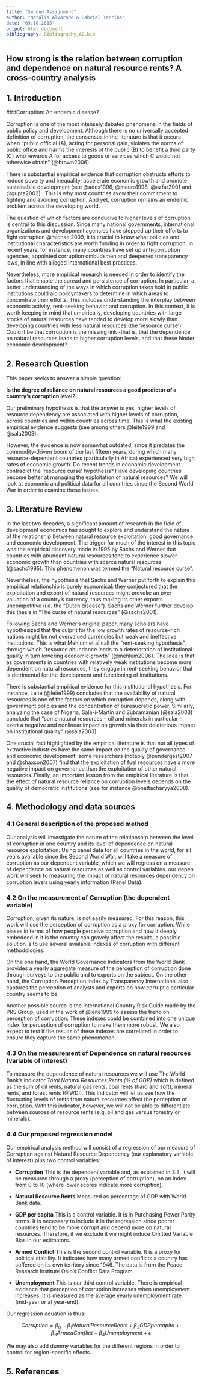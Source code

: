```yaml
---
title: "Second Assignment"
author: "Natalia Alvarado & Gabriel Tarriba"
date: "09.10.2015"
output: html_document
bibliography: Bibliography_A2.bib
---
```


## How strong is the relation between corruption and dependence on natural resource rents? A cross-country analysis

## 1. Introduction 

###Corruption: An endemic disease?

Corruption is one of the most intensely debated phenomena in the fields of public policy and development. Although there is no universally accepted definition of corruption, the consensus in the literature is that it occurs when "public official (A), acting for personal gain, violates the norms of public office and harms the interests of the public (B) to benefit a third party (C) who rewards A for access to goods or services which C would not otherwise obtain" (@brown2006).


There is substantial empirical evidence that corruption obstructs efforts to reduce poverty and inequality, accelerate economic growth and promote sustainabile development (see @ades1996, @mauro1998, @azfar2001 and @gupta2002) . This is why most countries avow their commitment to fighting and avoiding corruption. And yet, corruption remains an endemic problem across the developing world.

The question of which factors are conducive to higher levels of corruption is central to this discussion. Since many national governments, international organizations and development agencies have stepped up their efforts to fight corruption @michael2009, it is crucial to know what policies and institutional characteristics are worth funding in order to fight corruption. In recent years, for instance, many countries have set up anti-corruption agencies, appointed corruption ombudsmen and deepened transparency laws, in line with alleged international best practices.

Nevertheless, more empirical research is needed in order to identify the factors that enable the spread and persistence of corruption. In particular, a better understanding of the ways in which corruption takes hold in public institutions could aid policymakers to determine in which areas to concentrate their efforts. This includes understanding the interplay between economic activity, rent-seeking behavior and corruption. In this context, it is worth keeping in mind that empirically, developing countries with large stocks of natural resources have tended to develop more slowly than developing countries with less natural resources (the 'resource curse'). Could it be that corruption is the missing link -that is, that the dependence on natural resources leads to higher corruption levels, and that these hinder economic development? 

## 2. Research Question 

This paper seeks to answer a simple question:

**Is the degree of reliance on natural resources a good predictor of a country's corruption level?**

Our preliminary hypothesis is that the answer is yes, higher levels of resource dependency are associated with higher levels of corruption, across countries and within countries across time. This is what the existing empirical evidence suggests (see among others @leite1999 and @sala2003). 

However, the evidence is now somewhat outdated, since it predates the commodity-driven boom of the last fifteen years, during which many resource-dependent countries (particularly in Africa) experienced very high rates of economic growth. Do recent trends in economic development contradict the 'resource curse' hypothesis? Have developing countries become better at managing the exploitation of natural resources? We will look at economic and political data for all countries since the Second World War in order to examine these issues.

## 3. Literature Review

In the last two decades, a significant amount of research in the field of development economics has sought to explore and understand the nature of the relationship between natural resource exploitation, good governance and economic development. 
The trigger for much of the interest in this topic was the empirical discovery made in 1995 by Sachs and Werner that countries with abundant natural resources tend to experience slower economic growth than countries with scarce natural resources (@sachs1995). This phenomenon was termed the “Natural resource curse”. 

Nevertheless, the hypothesis that Sachs and Werner put forth to explain this empirical relationship is purely economical: they conjectured that the exploitation and export of natural resources might provoke an over-valuation of a country’s currency, thus making its other exports uncompetitive (i.e. the “Dutch disease”). Sachs and Werner further develop this thesis in “The curse of natural resources” (@sachs2001).

Following Sachs and Werner’s original paper, many scholars have hypothesized that the culprit for the low growth rates of resource-rich nations might be not overvalued currencies but weak and ineffective institutions. This is what Mehlum et al call the “rent-seeking hypothesis”, through which “resource abundance leads to a deterioration of institutional quality in turn lowering economic growth” (@mehlum2006). The idea is that as governments in countries with relatively weak institutions become more dependent on natural resources, they engage in rent-seeking behavior that is detrimental for the development and functioning of institutions.

There is substantial empirical evidence for this institutional hypothesis. For instance, Leite (@leite1999) concludes that the availability of natural resources is one of the factors on which corruption depends, along with government policies and the concentration of bureaucratic power. Similarly, analyzing the case of Nigeria, Sala-i-Martin and Subramanian (@sala2003) conclude that “some natural resources – oil and minerals in particular – exert a negative and nonlinear impact on growth via their deleterious impact on institutional quality” (@sala2003). 

One crucial fact highlighted by the empirical literature is that not all types of extractive industries have the same impact on the quality of governance and economic development: some researchers (notably @pendergast2007 and @shaxson2007) find that the exploitation of fuel resources have a more negative impact on governance than the exploitation of other natural resources. 
Finally, an important lesson from the empirical literature is that the effect of natural resource reliance on corruption levels depends on the quality of democratic institutions (see for instance @bhattacharyya2008). 

## 4. Methodology and data sources

### 4.1 General description of the proposed method

Our analysis will investigate the nature of the relationship between the level of corruption in one country and its level of dependence on natural resource exploitation. Using panel data for all countries in the world, for all years available since the Second World War, will take a measure of corruption as our dependent variable, which we will regress on a measure of dependence on natural resources as well as control variables.  our depen   work will seek to  measuring the impact of natural resources dependency on corruption levels using yearly information (Panel Data).

### 4.2 On the measurement of Corruption (the dependent variable)

Corruption, given its nature, is not easily measured. For this reason, this work will use the perception of corruption as a proxy for corruption. While biases in terms of how people perceive corruption and how it deeply embedded in it is the country can gravely affect the results, a possible solution is to use several available indexes of corruption with different methodologies. 

On the one hand, the World Governance Indicators from the World Bank provides a yearly aggregate measure of the perception of corruption done through surveys to the public and to experts on the subject. On the other hand, the Corruption Perception Index by Transparency International also captures the perception of analysts and experts on how corrupt a particular country seems to be. 

Another possible source is the International Country Risk Guide made by the PRS Group, used in the work of @leite1999 to assess the trend on perception of corruption. These indexes could be combined into one unique index for perception of corruption to make them more robust. We also expect to test if the results of these indexes are correlated in order to ensure they capture the same phenomenon.

### 4.3 On the measurement of Dependence on natural resources (variable of interest)

To measure the dependence of natural resources we will use The World Bank's indicator *Total Natural Resources Rents (% of GDP)* which is defined as the sum of oil rents, natural gas rents, coal rents (hard and soft), mineral rents, and forest rents (@WDI). This indicator will let us see how the fluctuating levels of rents from natural resources affect the perception of corruption. With this indicator, however, we will not be able to differentiate between sources of resource rents (e.g. oil and gas versus forestry or minerals).

### 4.4 Our proposed regression model

Our empirical analysis method will consist of a regression of our measure of Corruption against Natural Resource Dependency (our explanatory variable of interest) plus two control variables:

- **Corruption** This is the dependent variable and, as explained in 3.3, it will be measured through a proxy (perception of corruption), on an index from 0 to 10 (where lower scores indicate more corruption). 

- **Natural Resource Rents** Measured as percentage of GDP with World Bank data. 

- **GDP per capita** This is a control variable. It is in Purchasing Power Parity terms. It is necessary to include it in the regression since poorer countries tend to be more corrupt and depend more on natural resources. Therefore, if we exclude it we might induce Omitted Variable Bias in our estimators.

- **Armed Conflict** This is the second control variable. It is a proxy for political stability. It indicates how many armed conflicts a country has suffered on its own territory since 1946. The data is from the Peace Research Institute Oslo's Conflict Data Program.

- **Unemployment** This is our third control variable. There is empirical evidence that perception of corruption increases when unemployment increases. It is measured as the average yearly unemployment rate (mid-year or at year-end).

Our regression equation is thus: 

$$Corruption=\beta_0+\beta_1 NaturalResourceRents +\beta_2 GDPpercapita + \beta_3 ArmedConflict + \beta_4 Unemployment + \epsilon$$

We may also add dummy variables for the different regions in order to control for region-specific effects.


## 5. References
